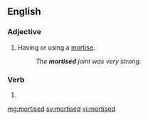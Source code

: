 ==English==

===Adjective===
{{en-adj|-}}

# Having or using a [[mortise]].
#: ''The '''mortised''' joint was very strong.''

===Verb===
{{head|en}}

# {{en-past of|mortised}}

[[mg:mortised]]
[[sv:mortised]]
[[vi:mortised]]